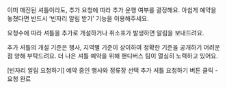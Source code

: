 이미 매진된 셔틀이라도, 추가 요청에 따라 추가 운행 여부를 결정해요. 아쉽게 예약을 놓쳤다면 반드시 ‘빈자리 알림 받기’ 기능을 이용해주세요.

요청수에 따라 셔틀을 추가로 개설하거나 취소표가 발생하면 알림을 보내드려요.

추가 셔틀의 개설 기준은 행사, 지역별 기준이 상이하여 정확한 기준을 공개하기 어려운 점 양해 부탁드려요. 더 나은 셔틀 예약을 위해 핸디버스 팀이 열심히 노력하고 있어요.

[빈자리 알림 요청하기]
예약 중인 행사와 정류장 선택
추가 셔틀 요청하기 버튼 클릭 - 요청 완료